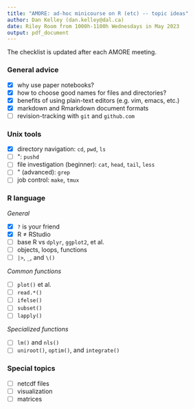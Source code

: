 ```yaml
---
title: "AMORE: ad-hoc minicourse on R (etc) -- topic ideas"
author: Dan Kelley (dan.kelley@dal.ca)
date: Riley Room from 1000h-1100h Wednesdays in May 2023
output: pdf_document
---
```


The checklist is updated after each AMORE meeting.

### General advice

* [x] why use paper notebooks?
* [x] how to choose good names for files and directories?
* [x] benefits of using plain-text editors (e.g. vim, emacs, etc.)
* [x] markdown and Rmarkdown document formats
* [ ] revision-tracking with `git` and `github.com`

### Unix tools

* [x] directory navigation: `cd`, `pwd`, `ls`
* [ ] \": `pushd`
* [ ] file investigation (beginner): `cat`, `head`, `tail`, `less`
* [ ] \" (advanced): `grep`
* [ ] job control: `make`, `tmux`

### R language

*General*

* [x] `?` is your friend
* [x] R $\ne$ RStudio
* [ ] base R vs `dplyr`, `ggplot2`, et al.
* [ ] objects, loops, functions
* [ ] `|>`, `_`, and `\()`

*Common functions*

* [ ] `plot()` et al.
* [ ] `read.*()`
* [ ] `ifelse()`
* [ ] `subset()`
* [ ] `lapply()`

*Specialized functions*

* [ ] `lm()` and `nls()`
* [ ] `uniroot()`, `optim()`, and `integrate()`

### Special topics

* [ ] netcdf files
* [ ] visualization
* [ ] matrices
